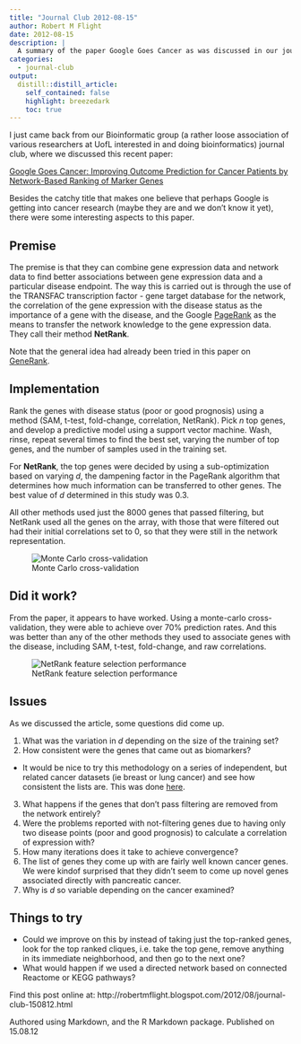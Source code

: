 ```yaml
---
title: "Journal Club 2012-08-15"
author: Robert M Flight
date: 2012-08-15
description: |
  A summary of the paper Google Goes Cancer as was discussed in our journal club.
categories:
  - journal-club
output:
  distill::distill_article:
    self_contained: false
    highlight: breezedark
    toc: true
---
```


I just came back from our Bioinformatic group (a rather loose association of various
researchers at UofL interested in and doing bioinformatics) journal club, where we 
discussed this recent paper:

[Google Goes Cancer: Improving Outcome Prediction for Cancer Patients by Network-Based Ranking of Marker Genes][ggc_link]

Besides the catchy title that makes one believe that perhaps Google is getting into
cancer research (maybe they are and we don't know it yet), there were some interesting
aspects to this paper. 

## Premise

The premise is that they can combine gene expression data and network data to find 
better associations between gene expression data and a particular disease endpoint.
The way this is carried out is through the use of the TRANSFAC transcription factor -
gene target database for the network, the correlation of the gene expression with
the disease status as the importance of a gene with the disease, and the Google
[PageRank][pLink] as the means to transfer the network knowledge to the gene expression
data. They call their method **NetRank**. 

Note that the general idea had already been tried in this paper on [GeneRank][gRankLink].

## Implementation

Rank the genes with disease status (poor or good prognosis) using a method (SAM,
t-test, fold-change, correlation, NetRank). Pick *n* top genes, and develop a
predictive model using a support vector machine. Wash, rinse, repeat several times
to find the best set, varying the number of top genes, and the number of samples used
in the training set.

For **NetRank**, the top genes were decided by using a sub-optimization based on
varying *d*, the dampening factor in the PageRank algorithm that determines how
much information can be transferred to other genes. The best value of *d* determined
in this study was 0.3.

All other methods used just the 8000 genes that passed filtering, but NetRank used
all the genes on the array, with those that were filtered out had their initial
correlations set to 0, so that they were still in the network representation.

![Monte Carlo cross-validation](http://www.ploscompbiol.org/article/fetchObject.action?uri=info:doi/10.1371/journal.pcbi.1002511.g001&representation=PNG_I)

## Did it work?

From the paper, it appears to have worked. Using a monte-carlo cross-validation,
they were able to achieve over 70% prediction rates. And this was better than any
of the other methods they used to associate genes with the disease, including SAM,
t-test, fold-change, and raw correlations.

![NetRank feature selection performance](http://www.ploscompbiol.org/article/fetchObject.action?uri=info:doi/10.1371/journal.pcbi.1002511.g002&representation=PNG_I)

## Issues

As we discussed the article, some questions did come up.

 1. What was the variation in *d* depending on the size of the training set?
 2. How consistent were the genes that came out as biomarkers?
   * It would be nice to try this methodology on a series of independent, but
related cancer datasets (ie breast or lung cancer) and see how consistent the lists
are. This was done [here][wuLink].
 3. What happens if the genes that don't pass filtering are removed from the network
entirely?
 4. Were the problems reported with not-filtering genes due to having only two
disease points (poor and good prognosis) to calculate a correlation of expression 
 with?
 5. How many iterations does it take to achieve convergence?
 6. The list of genes they come up with are fairly well known cancer genes. We
were kindof surprised that they didn't seem to come up novel genes associated
directly with pancreatic cancer.
 7. Why is *d* so variable depending on the cancer examined?

## Things to try

 * Could we improve on this by instead of taking just the top-ranked genes, look for 
 the top ranked cliques, i.e. take the top gene, remove anything in its immediate
 neighborhood, and then go to the next one?
 * What would happen if we used a directed network based on connected Reactome
 or KEGG pathways?

Find this post online at: http://robertmflight.blogspot.com/2012/08/journal-club-150812.html

Authored using Markdown, and the R Markdown package. Published on 15.08.12
           

[ggc_link]: http://www.ploscompbiol.org/article/info%3Adoi%2F10.1371%2Fjournal.pcbi.1002511
[pLink]: http://en.wikipedia.org/wiki/PageRank
[gRankLink]: http://dx.doi.org/10.1186/1471-2105-6-233
[wuLink]: http://www.biomedcentral.com/1471-2105/13/182/abstract
